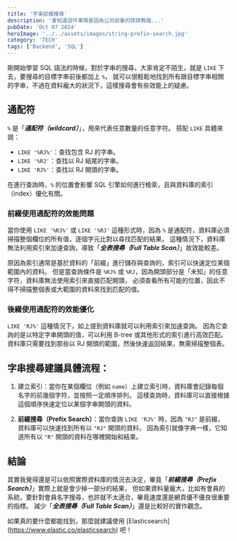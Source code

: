 ```yaml
---
title: '字串前綴搜尋'
description: '會知道這件事情是因為公司前輩的諄諄教誨...'
pubDate: 'Oct 07 2024'
heroImage: '../../assets/images/string-prefix-search.jpg'
category: 'TECH'
tags: ['Backend', 'SQL']
---
```


剛開始學習 SQL 語法的時候，對於字串的搜尋，大家肯定不陌生，就是 `LIKE` 下去，要搜尋的目標字串前後都加上 `%`，
就可以很輕鬆地找到所有跟目標字串相關的字串，不過在資料龐大的狀況下，這樣搜尋會有些效能上的疑慮。

## 通配符

`%` 是「_**通配符（wildcard）**_」，用來代表任意數量的任意字符。
搭配 `LIKE` 具體來說：

- `LIKE '%RJ%'`：查找包含 RJ 的字串。
- `LIKE '%RJ'`：查找以 RJ 結尾的字串。
- `LIKE 'RJ%'`：查找以 RJ 開頭的字串。

在進行查詢時，`%` 的位置會影響 SQL 引擎如何進行檢索，且與資料庫的索引（index）優化有關。

### 前綴使用通配符的效能問題

當你使用 `LIKE '%RJ%'` 或 `LIKE '%RJ'` 這種形式時，因為 `%` 是通配符，資料庫必須掃描整個欄位的所有值，逐個字元比對以尋找匹配的結果。
這種情況下，資料庫無法利用索引來加速查詢，導致「_**全表搜尋（Full Table Scan）**_」故效能較差。

原因為索引通常是基於資料的「前綴」進行儲存與查詢的，索引可以快速定位某個範圍內的資料。
但是當查詢條件是 `%RJ%` 或 `%RJ`，因為開頭部分是「未知」的任意字符，資料庫無法使用索引來直接匹配開頭，
必須查看所有可能的位置，因此不得不掃描整個表或大範圍的資料來找到匹配的值。

### 後綴使用通配符的效能優化

`LIKE 'RJ%'` 這種情況下，如上提到資料庫就可以利用索引來加速查詢。
因為它查詢的是以特定字串開頭的值，可以利用 B-tree 或其他形式的索引進行高效匹配。
資料庫只需要找到那些以 RJ 開頭的範圍，然後快速返回結果，無需掃描整個表。

## 字串搜尋建議具體流程：

1. 建立索引：當你在某個欄位（例如 `name`）上建立索引時，資料庫會記錄每個名字的前幾個字符，並按照一定順序排列。
   這樣查詢時，資料庫可以直接根據這個順序快速定位以某個字串開頭的資料。

2. **前綴搜尋（Prefix Search）**：當你查詢 `LIKE 'RJ%'` 時，因為 `"RJ"` 是前綴，資料庫可以快速找到所有以 `"RJ"` 開頭的資料，
   因為索引就像字典一樣，它知道所有以 `"R"` 開頭的資料在哪裡開始和結束。

## 結論

其實我覺得還是可以依照實際資料庫的情況去決定，畢竟「_**前綴搜尋（Prefix Search）**_」實際上就是會少掉一部分的結果，
但如果資料量龐大，比如有會員的系統，要針對會員名字搜尋，也許就不太適合，畢竟速度還是網頁優不優良很重要的指標。
減少「_**全表搜尋（Full Table Scan）**_」還是比較好的實作觀念。

如果真的要什麼都能找到，那麼就建議使用 [Elasticsearch] (https://www.elastic.co/elasticsearch) 吧！
